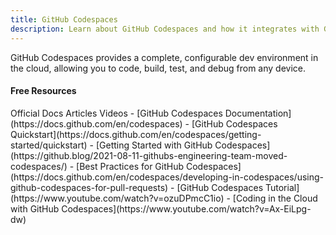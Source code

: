```yaml
---
title: GitHub Codespaces
description: Learn about GitHub Codespaces and how it integrates with Git
---
```

GitHub Codespaces provides a complete, configurable dev environment in the cloud, allowing you to code, build, test, and debug from any device.

#### Free Resources

<Tabs defaultValue="official">
<TabsList>
<TabsTrigger value="official">Official Docs</TabsTrigger>
<TabsTrigger value="article">Articles</TabsTrigger>
<TabsTrigger value="video">Videos</TabsTrigger>
</TabsList>

<TabsContent value="official">
<Note type="note" title="official">
- [GitHub Codespaces Documentation](https://docs.github.com/en/codespaces)
- [GitHub Codespaces Quickstart](https://docs.github.com/en/codespaces/getting-started/quickstart)
</Note>
</TabsContent>
<TabsContent value="article">
<Note type="note" title="article">
- [Getting Started with GitHub Codespaces](https://github.blog/2021-08-11-githubs-engineering-team-moved-codespaces/)
- [Best Practices for GitHub Codespaces](https://docs.github.com/en/codespaces/developing-in-codespaces/using-github-codespaces-for-pull-requests)
</Note>
</TabsContent>
<TabsContent value="video">
<Note type="note" title="video">
- [GitHub Codespaces Tutorial](https://www.youtube.com/watch?v=ozuDPmcC1io)
- [Coding in the Cloud with GitHub Codespaces](https://www.youtube.com/watch?v=Ax-EiLpg-dw)
</Note>
</TabsContent>
</Tabs>
